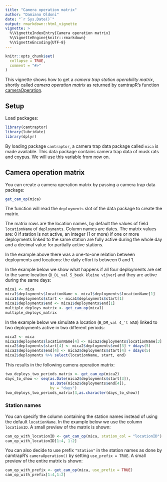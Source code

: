 ```yaml
---
title: "Camera operation matrix"
author: "Damiano Oldoni"
date: "`r Sys.Date()`"
output: rmarkdown::html_vignette
vignette: >
  %\VignetteIndexEntry{Camera operation matrix}
  %\VignetteEngine{knitr::rmarkdown}
  %\VignetteEncoding{UTF-8}
---
```


```r
knitr::opts_chunk$set(
  collapse = TRUE,
  comment = "#>"
)
```

This vignette shows how to get a _camera trap station operability matrix_, shortly called _camera operation matrix_ as returned by camtrapR's function [cameraOperation](https://jniedballa.github.io/camtrapR/reference/cameraOperation.html).

## Setup

Load packages:

```r
library(camtraptor)
library(lubridate)
library(dplyr)
```

By loading package `camtraptor`, a camera trap data package called `mica` is made available. This data package contains camera trap data of musk rats and coypus. We will use this variable from now on.

## Camera operation matrix

You can create a camera operation matrix by passing a camera trap data package:

```r
get_cam_op(mica)
```

The function will read the `deployments` slot of the data package to create the matrix.

The matrix rows are the location names, by default the values of field
`locationName` of `deployments`. Column names are dates. The matrix values are:
0 if station is not active, an integer (1 or more) if one or more deployments
linked to the same station are fully active during the whole day and a decimal
value for partially active stations.

In the example above there was a one-to-one relation between deployments and locations: the daily effort is between 0 and 1.

In the example below we show what happens if all four deployments are set to the same location (`B_DL_val 5_beek kleine vijver`) and they are active during the same days:

```r
mica1 <- mica
mica1$deployments$locationName <- mica1$deployments$locationName[1]
mica1$deployments$start <- mica1$deployments$start[1]
mica1$deployments$end <- mica1$deployments$end[1]
multiple_deploys_matrix <- get_cam_op(mica1)
multiple_deploys_matrix
```

In the example below we simulate a location (`B_DM_val 4_'t WAD`) linked to two deployments active in two different periods:

```r
mica2 <- mica
mica2$deployments$locationName[4] <- mica2$deployments$locationName[3]
mica2$deployments$start[4] <- mica2$deployments$end[3] + ddays(5)
mica2$deployments$end[4] <- mica2$deployments$start[4] + ddays(5)
mica2$deployments %>% select(locationName, start, end)
```
This results in the following camera operation matrix:

```r
two_deploys_two_periods_matrix <- get_cam_op(mica2)
days_to_show <- seq(as.Date(mica2$deployments$start[3]),
                    as.Date(mica2$deployments$end[4]),
                    by = "days")
two_deploys_two_periods_matrix[3,as.character(days_to_show)]
```

### Station names

You can specify the column containing the station names instead of using the default `locationName`.  In the example below we use the column `locationID`. A small preview of the matrix is shown:

```r
cam_op_with_locationID <- get_cam_op(mica, station_col = "locationID")
cam_op_with_locationID[1:4, 1:2]
```

You can also decide to use prefix `"Station"` in the station names as done by camtrapR's `cameraOperation()` by setting `use_prefix = TRUE`. A small preview of the entire matrix is shown:

```r
cam_op_with_prefix <- get_cam_op(mica, use_prefix = TRUE)
cam_op_with_prefix[1:4,1:2]
```
